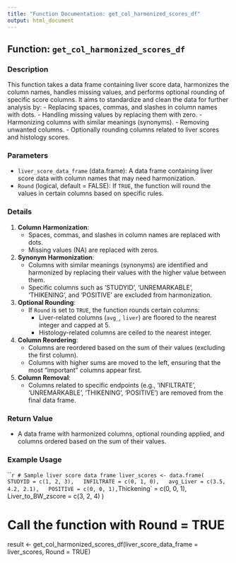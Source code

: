 ```yaml
---
title: "Function Documentation: get_col_harmonized_scores_df"
output: html_document
---
```


## Function: `get_col_harmonized_scores_df`

### Description

This function takes a data frame containing liver score data, harmonizes the column names, handles missing values, and performs optional rounding of specific score columns. It aims to standardize and clean the data for further analysis by:
- Replacing spaces, commas, and slashes in column names with dots.
- Handling missing values by replacing them with zero.
- Harmonizing columns with similar meanings (synonyms).
- Removing unwanted columns.
- Optionally rounding columns related to liver scores and histology scores.

### Parameters

- `liver_score_data_frame` (data.frame): A data frame containing liver score data with column names that may need harmonization.
- `Round` (logical, default = FALSE): If `TRUE`, the function will round the values in certain columns based on specific rules.

### Details

1. **Column Harmonization**:
   - Spaces, commas, and slashes in column names are replaced with dots.
   - Missing values (NA) are replaced with zeros.

2. **Synonym Harmonization**:
   - Columns with similar meanings (synonyms) are identified and harmonized by replacing their values with the higher value between them.
   - Specific columns such as 'STUDYID', 'UNREMARKABLE', 'THIKENING', and 'POSITIVE' are excluded from harmonization.

3. **Optional Rounding**:
   - If `Round` is set to `TRUE`, the function rounds certain columns:
     - Liver-related columns (`avg_`, `liver`) are floored to the nearest integer and capped at 5.
     - Histology-related columns are ceiled to the nearest integer.

4. **Column Reordering**:
   - Columns are reordered based on the sum of their values (excluding the first column).
   - Columns with higher sums are moved to the left, ensuring that the most "important" columns appear first.

5. **Column Removal**:
   - Columns related to specific endpoints (e.g., 'INFILTRATE', 'UNREMARKABLE', 'THIKENING', 'POSITIVE') are removed from the final data frame.

### Return Value

- A data frame with harmonized columns, optional rounding applied, and columns ordered based on the sum of their values.

### Example Usage

```r
# Sample liver score data frame
liver_scores <- data.frame(
  STUDYID = c(1, 2, 3),
  INFILTRATE = c(0, 1, 0),
  avg_Liver = c(3.5, 4.2, 2.1),
  POSITIVE = c(0, 0, 1),
  `Thickening` = c(0, 0, 1),
  Liver_to_BW_zscore = c(3, 2, 4)
)

# Call the function with Round = TRUE
result <- get_col_harmonized_scores_df(liver_score_data_frame = liver_scores, Round = TRUE)
